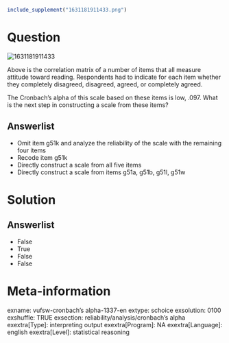 ```r
include_supplement("1631181911433.png")
```

Question
========
<img src="1631181911433.png" class="fr-fic fr-dii tvcss_2"
alt="1631181911433" />  
  
Above is the correlation matrix of a number of items that all measure
attitude toward reading. Respondents had to indicate for each item
whether they completely disagreed, disagreed, agreed, or completely
agreed.  
  
The Cronbach's alpha of this scale based on these items is low, .097.
What is the next step in constructing a scale from these items?

Answerlist
----------
* Omit item g51k and analyze the reliability of the scale with the
  remaining four items
* Recode item g51k
* Directly construct a scale from all five items
* Directly construct a scale from items g51a, g51b, g51l, g51w

Solution
========










Answerlist
----------
* False
* True
* False
* False

Meta-information
================
exname: vufsw-cronbach's alpha-1337-en
extype: schoice
exsolution: 0100
exshuffle: TRUE
exsection: reliability/analysis/cronbach's alpha
exextra[Type]: interpreting output
exextra[Program]: NA
exextra[Language]: english
exextra[Level]: statistical reasoning

